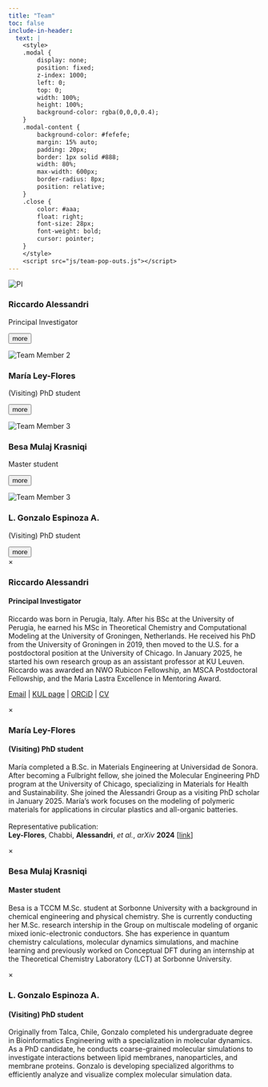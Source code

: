 ```yaml
---
title: "Team"
toc: false
include-in-header:
  text: |
    <style>
    .modal {
        display: none;
        position: fixed;
        z-index: 1000;
        left: 0;
        top: 0;
        width: 100%;
        height: 100%;
        background-color: rgba(0,0,0,0.4);
    }
    .modal-content {
        background-color: #fefefe;
        margin: 15% auto;
        padding: 20px;
        border: 1px solid #888;
        width: 80%;
        max-width: 600px;
        border-radius: 8px;
        position: relative;
    }
    .close {
        color: #aaa;
        float: right;
        font-size: 28px;
        font-weight: bold;
        cursor: pointer;
    }
    </style>
    <script src="js/team-pop-outs.js"></script>
---
```


::: {.grid}

<!--- PI --->
::: {.g-col-12 .g-col-md-3 .card .h-100}
![](images/team/alessandri.jpg){.card-img-top .team-photo alt="PI"}

::: {.card-body .text-center}
::: {.team-name}
### Riccardo Alessandri
:::
<p class="role">Principal Investigator</p>

<button class="team-more btn btn-sm btn-primary" data-modal="modal-alessandri">more</button>
:::
:::

<!--- Team member 2: Maria --->
::: {.g-col-12 .g-col-md-3 .card .h-100}
![](images/team/marialeyflores.jpeg){.card-img-top .team-photo alt="Team Member 2"}

::: {.card-body .text-center}
::: {.team-name}
### María Ley-Flores
:::
<p class="role">(Visiting) PhD student</p>

<button class="team-more btn btn-sm btn-primary" data-modal="modal-leyflores">more</button>
:::
:::

<!--- Team member 3: Besa --->
::: {.g-col-12 .g-col-md-3 .card .h-100}
![](images/team/besamulajkrasniqi.jpg){.card-img-top .team-photo alt="Team Member 3"}

::: {.card-body .text-center}
::: {.team-name}
### Besa Mulaj Krasniqi
:::
<p class="role">Master student</p>

<button class="team-more btn btn-sm btn-primary" data-modal="modal-mulajkrasniqi">more</button>
:::
:::

<!--- Team member 3: Gonzalo --->
::: {.g-col-12 .g-col-md-3 .card .h-100}
![](images/team/gonzaloespinoza.png){.card-img-top .team-photo alt="Team Member 3"}

::: {.card-body .text-center}
::: {.team-name}
### L. Gonzalo Espinoza A.
:::
<p class="role">(Visiting) PhD student</p>

<button class="team-more btn btn-sm btn-primary" data-modal="modal-espinozaa">more</button>
:::
:::

:::




<!-- Modals -->
::: {#modal-alessandri .modal}
::: {.modal-content}
<span class="close">&times;</span>
<h3>Riccardo Alessandri</h3>
<h4>Principal Investigator</h4>

<p>Riccardo was born in Perugia, Italy. 
After his BSc at the University of Perugia, 
he earned his MSc in Theoretical Chemistry and 
Computational Modeling at the University of Groningen,
Netherlands. 
He received his PhD from the University of Groningen in 2019, 
then moved to the U.S. for a postdoctoral
position at the University of Chicago.
In January 2025, he started his own research group as 
an assistant professor at KU Leuven. Riccardo was awarded 
an NWO Rubicon Fellowship, an MSCA Postdoctoral Fellowship,
and the Maria Lastra Excellence in Mentoring Award.</p>

<p>
  <a id="email" href="#">Email</a> | <a href="https://www.kuleuven.be/wieiswie/en/person/00171028">KUL page</a> | <a href="https://orcid.org/0000-0003-1948-5311">ORCiD</a> | <a href="path/to/CV_RA_website.pdf">CV</a>
</p>
<script>
  const user = 'riccardo.alessandri';
  const domain = 'kuleuven.be';
  document.getElementById('email').href = `mailto:${user}@${domain}`;
</script>
:::
:::

::: {#modal-leyflores .modal}
::: {.modal-content}
<span class="close">&times;</span>
<h3>María Ley-Flores</h3>
<h4>(Visiting) PhD student</h4>

<p>María completed a B.Sc. in Materials Engineering at Universidad 
de Sonora. After becoming a Fulbright fellow, she joined the 
Molecular Engineering PhD program at the University of Chicago,
specializing in Materials for Health and Sustainability. She joined
the Alessandri Group as a visiting PhD scholar in January 2025.
María's work focuses on the modeling of polymeric materials
for applications in circular plastics and all-organic batteries.<br><br>
Representative publication:<br>
<b>Ley-Flores</b>, Chabbi, <b>Alessandri</b>, <i>et al.</i>, 
<i>arXiv</i> <b>2024</b> [[link](https://doi.org/10.48550/arXiv.2404.09341)]</p>
:::
:::

::: {#modal-mulajkrasniqi .modal}
::: {.modal-content}
<span class="close">&times;</span>
<h3>Besa Mulaj Krasniqi</h3>
<h4>Master student</h4>

<p>Besa is a TCCM M.Sc. student at Sorbonne University with
a background in chemical engineering and physical chemistry. 
She is currently conducting her M.Sc. research intership in the Group
on multiscale modeling of organic mixed ionic-electronic conductors.
She has experience in quantum chemistry calculations, molecular
dynamics simulations, and machine learning and previously worked on
Conceptual DFT during an internship at the Theoretical Chemistry
Laboratory (LCT) at Sorbonne University.</p>
:::
:::

::: {#modal-espinozaa .modal}
::: {.modal-content}
<span class="close">&times;</span>
<h3>L. Gonzalo Espinoza A.</h3>
<h4>(Visiting) PhD student</h4>

<p>Originally from Talca, Chile, Gonzalo completed his
undergraduate degree in Bioinformatics Engineering with a
specialization in molecular dynamics. As a PhD candidate, 
he conducts coarse-grained molecular simulations to investigate interactions between lipid membranes, nanoparticles, and
membrane proteins. Gonzalo is developing specialized algorithms 
to efficiently analyze and visualize complex molecular 
simulation data.</p>
:::
:::
